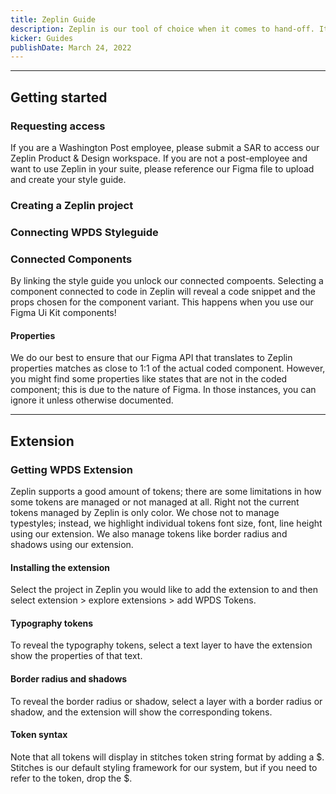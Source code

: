 ```yaml
---
title: Zeplin Guide
description: Zeplin is our tool of choice when it comes to hand-off. It offers a layer of connection to code and design not yet realized by other tools.
kicker: Guides
publishDate: March 24, 2022
---
```


---

## Getting started

### Requesting access

If you are a Washington Post employee, please submit a SAR to access our Zeplin Product & Design workspace. If you are not a post-employee and want to use Zeplin in your suite, please reference our Figma file to upload and create your style guide.

### Creating a Zeplin project

<Container>
  <Box
    as="iframe"
    css={{ minHeight: "640px", padding: "$100 $100" }}
    src="https://scribehow.com/embed/Creating_a_Zeplin_project__3QIHj0krQKKwmVOizwQ50Q"
    width="100%"
    height="640"
    allowfullscreen
    frameborder="0"
  ></Box>
</Container>

### Connecting WPDS Styleguide

<Container>
  <Box
    as="iframe"
    css={{ minHeight: "640px", maxWidth: "100%", padding: "$100 $100" }}
    src="https://scribehow.com/embed/Zeplin_Workflow__Sl-5tsJ3R26TMT8HyT_4QQ"
    width="100%"
    height="640"
    allowfullscreen
    frameborder="0"
  ></Box>
</Container>

### Connected Components

By linking the style guide you unlock our connected compoents. Selecting a component connected to code in Zeplin will reveal a code snippet and the props chosen for the component variant. This happens when you use our Figma Ui Kit components!

<Container caption="In this example the properties reveal taht 32 was selected for the prop `size`">
  <InlineImage
    src="/img/guides/zeplin/connected.png"
    width={520}
    height={671}
    maxWidth="100%"
  />
</Container>

#### Properties

We do our best to ensure that our Figma API that translates to Zeplin properties matches as close to 1:1 of the actual coded component. However, you might find some properties like states that are not in the coded component; this is due to the nature of Figma. In those instances, you can ignore it unless otherwise documented.

---

## Extension

### Getting WPDS Extension

Zeplin supports a good amount of tokens; there are some limitations in how some tokens are managed or not managed at all. Right not the current tokens managed by Zeplin is only color. We chose not to manage typestyles; instead, we highlight individual tokens font size, font, line height using our extension. We also manage tokens like border radius and shadows using our extension.

#### Installing the extension

Select the project in Zeplin you would like to add the extension to and then select extension > explore extensions > add WPDS Tokens.

<Container>
  <Box
    as="iframe"
    css={{ minHeight: "640px", padding: "$100 $100" }}
    src="https://scribehow.com/embed/WPDS_Zeplin_Extension__5t1hkwhtTzWyXS749Yk-2g"
    width="100%"
    height="640"
    allowfullscreen
    frameborder="0"
  ></Box>
</Container>

#### Typography tokens

To reveal the typography tokens, select a text layer to have the extension show the properties of that text.

<Container>
  <InlineImage
    alt="Animated image of showing how to add the WPDS extension"
    width={323}
    height={195}
    maxWidth="100%"
    src="/img/guides/zeplin/text_tokens.png"
  />
</Container>

#### Border radius and shadows

To reveal the border radius or shadow, select a layer with a border radius or shadow, and the extension will show the corresponding tokens.

<Container>
  <InlineImage
    alt="Animated image of showing how to add the WPDS extension"
    width={318}
    height={156}
    maxWidth="100%"
    src="/img/guides/zeplin/shadow_border.png"
  />
</Container>

#### Token syntax

Note that all tokens will display in stitches token string format by adding a $. Stitches is our default styling framework for our system, but if you need to refer to the token, drop the $.

<BR size="xl" />
